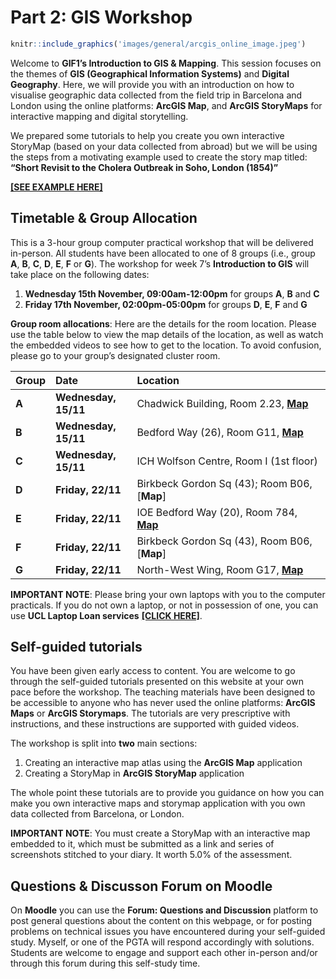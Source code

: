 # Part 2: GIS Workshop {-}

```r
knitr::include_graphics('images/general/arcgis_online_image.jpeg') 
```

Welcome to **GIF1’s Introduction to GIS & Mapping**. This session focuses on the themes of **GIS (Geographical Information Systems)** and **Digital Geography**. Here, we will provide you with an introduction on how to visualise geographic data collected from the field trip in Barcelona and London using the online platforms: **ArcGIS Map**, and **ArcGIS StoryMaps** for interactive mapping and digital storytelling.

We prepared some tutorials to help you create you own interactive StoryMap (based on your data collected from abroad) but we will be using the steps from a motivating example used to create the story map titled: **"Short Revisit to the Cholera Outbreak in Soho, London (1854)"** 

[**[SEE EXAMPLE HERE]**](https://arcg.is/5SaXT)

## Timetable & Group Allocation {-}

This is a 3-hour group computer practical workshop that will be delivered in-person. All students have been allocated to one of 8 groups (i.e., group **A**, **B**, **C**, **D**, **E**, **F** or **G**). The workshop for week 7's **Introduction to GIS** will take place on the following dates:

1. **Wednesday 15th November, 09:00am-12:00pm** for groups **A**, **B** and **C**
2. **Friday 17th November, 02:00pm-05:00pm** for groups **D**, **E**, **F** and **G**

**Group room allocations**: Here are the details for the room location. Please use the table below to view the map details of the location, as well as watch the embedded videos to see how to get to the location. To avoid confusion, please go to your group's designated cluster room.

|**Group**|**Date**|**Location**|
|:--- |:---------        |:-----------------------   |
|**A**|**Wednesday, 15/11**|Chadwick Building, Room 2.23, [**Map**](https://www.ucl.ac.uk/maps/chadwick-building)|
|**B**|**Wednesday, 15/11**|Bedford Way (26), Room G11, [**Map**](http://www.ucl.ac.uk/maps/26-bedford-way)|
|**C**|**Wednesday, 15/11**|ICH Wolfson Centre, Room I (1st floor)|
|**D**|**Friday, 22/11**|Birkbeck Gordon Sq (43); Room B06, [**Map**]|
|**E**|**Friday, 22/11**|IOE Bedford Way (20), Room 784, [**Map**](http://www.ucl.ac.uk/maps/ioe)|
|**F**|**Friday, 22/11**|Birkbeck Gordon Sq (43), Room B06, [**Map**]|
|**G**|**Friday, 22/11**|North-West Wing, Room G17, [**Map**](http://www.ucl.ac.uk/maps/north-west-wing-building)|

<div class="note">
**IMPORTANT NOTE**: Please bring your own laptops with you to the computer practicals. If you do not own a laptop, or not in possession of one, you can use **UCL Laptop Loan services** [**[CLICK HERE]**](https://www.ucl.ac.uk/library/using-library/ucl-laptop-loans-students).  
</div>

## Self-guided tutorials {-}

You have been given early access to content. You are welcome to go through the self-guided tutorials presented on this website at your own pace before the workshop. The teaching materials have been designed to be accessible to anyone who has never used the online platforms: **ArcGIS Maps** or **ArcGIS Storymaps**. The tutorials are very prescriptive with instructions, and these instructions are supported with guided videos.

The workshop is split into **two** main sections: 

1. Creating an interactive map atlas using the **ArcGIS Map** application
2. Creating a StoryMap in **ArcGIS StoryMap** application

The whole point these tutorials are to provide you guidance on how you can make you own interactive maps and storymap application with you own data collected from Barcelona, or London. 

<div class="note">
**IMPORTANT NOTE**: You must create a StoryMap with an interactive map embedded to it, which must be submitted as a link and series of screenshots stitched to your diary. It worth 5.0% of the assessment. 
</div>

## Questions & Discusson Forum on Moodle {-}

On **Moodle** you can use the **Forum: Questions and Discussion** platform to post general questions about the content on this webpage, or for posting problems on technical issues you have encountered during your self-guided study. Myself, or one of the PGTA will respond accordingly with solutions. Students are welcome to engage and support each other in-person and/or through this forum during this self-study time.  